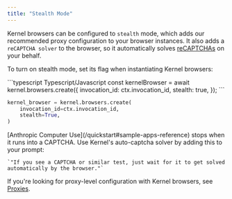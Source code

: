 ```yaml
---
title: "Stealth Mode"
---
```


Kernel browsers can be configured to `stealth` mode, which adds our recommended proxy configuration to your browser instances. It also adds a `reCAPTCHA solver` to the browser, so it automatically solves [reCAPTCHAs](https://www.google.com/recaptcha/api2/demo) on your behalf.

To turn on stealth mode, set its flag when instantiating Kernel browsers:

<CodeGroup>
```typescript Typescript/Javascript
const kernelBrowser = await kernel.browsers.create({
  invocation_id: ctx.invocation_id,
  stealth: true,
});
```

```python Python
kernel_browser = kernel.browsers.create(
    invocation_id=ctx.invocation_id,
    stealth=True,
)
```
</CodeGroup>

<Info>
    [Anthropic Computer Use](/quickstart#sample-apps-reference) stops when it runs into a CAPTCHA. Use Kernel's auto-captcha solver by adding this to your prompt:
    
    `"If you see a CAPTCHA or similar test, just wait for it to get solved automatically by the browser."`
</Info>

If you're looking for proxy-level configuration with Kernel browsers, see [Proxies](/proxies/overview).
